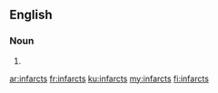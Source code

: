 ==English==

===Noun===
{{head|en|plural}}

# {{plural of|infarct|lang=en}}

[[ar:infarcts]]
[[fr:infarcts]]
[[ku:infarcts]]
[[my:infarcts]]
[[fi:infarcts]]